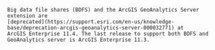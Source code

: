 <Note type="legacy">

    Big data file shares (BDFS) and the ArcGIS GeoAnalytics Server extension are
    [deprecated](https://support.esri.com/en-us/knowledge-base/deprecation-arcgis-geoanalytics-server-000032771) at
    ArcGIS Enterprise 11.4. The last release to support both BDFS and GeoAnalytics server is ArcGIS Enterprise 11.3.

</Note>
